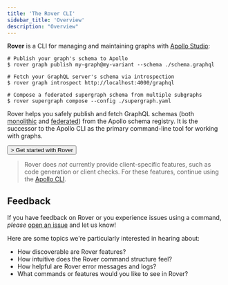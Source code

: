 ```yaml
---
title: 'The Rover CLI'
sidebar_title: 'Overview'
description: "Overview"
---
```



**Rover** is a CLI for managing and maintaining graphs with [Apollo Studio](https://www.apollographql.com/docs/studio/):

```shell:title=Examples
# Publish your graph's schema to Apollo
$ rover graph publish my-graph@my-variant --schema ./schema.graphql

# Fetch your GraphQL server's schema via introspection
$ rover graph introspect http://localhost:4000/graphql

# Compose a federated supergraph schema from multiple subgraphs
$ rover supergraph compose --config ./supergraph.yaml
```

Rover helps you safely publish and fetch GraphQL schemas (both [monolithic](./graphs/) and [federated](./subgraphs/)) from the Apollo schema registry. It is the successor to the Apollo CLI as the primary command-line tool for working with graphs.

<p>
  <Button
    size="lg"
    color="indigo"
    as={Link}
    to="/getting-started" />
  >
    Get started with Rover
  </Button>
</p>

> Rover does _not_ currently provide client-specific features, such as code generation or client checks. For these features, continue using the [Apollo CLI](https://www.apollographql.com/docs/devtools/cli/).

## Feedback

If you have feedback on Rover or you experience issues using a command, _please_ [open an issue](https://github.com/apollographql/rover/issues/new/choose) and let us know!

Here are some topics we're particularly interested in hearing about:

* How discoverable are Rover features?
* How intuitive does the Rover command structure feel?
* How helpful are Rover error messages and logs?
* What commands or features would you like to see in Rover?

